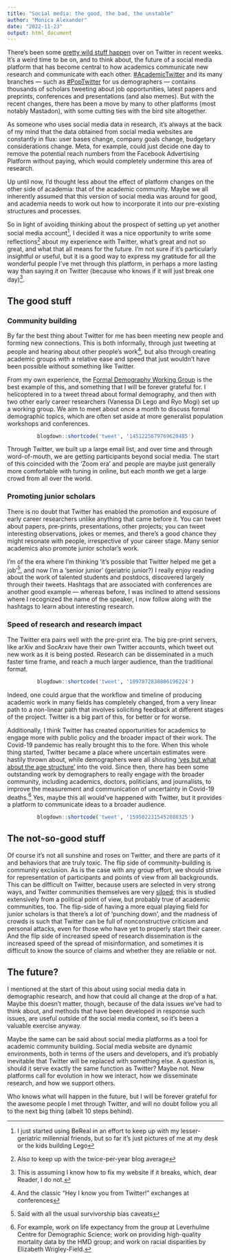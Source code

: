 ```yaml
---
title: "Social media: the good, the bad, the unstable"
author: "Monica Alexander"
date: "2022-11-23"
output: html_document
---
```


There's been some [pretty wild stuff happen](https://www.bloomberg.com/news/videos/2022-11-20/elon-musk-may-cut-more-twitter-jobs-reinstates-trump-s-account) over on Twitter in recent weeks. It's a weird time to be on, and to think about, the future of a social media platform that has become central to how academics communicate new research and communicate with each other. [#AcademicTwitter](https://twitter.com/search?q=%23AcademicTwitter&src=typeahead_click) and its many branches --- such as [#PopTwitter](https://twitter.com/search?q=%23PopTwitter&src=typeahead_click&f=top) for us demographers --- contains thousands of scholars tweeting about job opportunities, latest papers and preprints, conferences and presentations (and also memes). But with the recent changes, there has been a move by many to other platforms (most notably Mastadon), with some cutting ties with the bird site altogether. 

As someone who uses social media data in research, it's always at the back of my mind that the data  obtained from social media websites are constantly in flux: user bases change, company goals change, budgetary considerations change. Meta, for example, could just decide one day to remove the potential reach numbers from the Facebook Advertising Platform without paying, which would completely undermine this area of research. 

Up until now, I'd thought less about the effect of platform changes on the other side of academia: that of the academic community. Maybe we all inherently assumed that this version of social media was around for good, and academia needs to work out how to incorporate it into our pre-existing structures and processes.

<!-- <center> -->
<!-- ```{r echo=FALSE} -->
<!-- blogdown::shortcode('tweet', '1593597413897474054') -->
<!-- ``` -->
<!-- </center> -->

So in light of avoiding thinking about the prospect of setting up yet another social media account[^1], I decided it was a nice opportunity to write some reflections[^2] about my experience with Twitter, what's great and not so great, and what that all means for the future. I'm not sure if it's particularly insightful or useful, but it is a good way to express my gratitude for all the wonderful people I've met through this platform, in perhaps a more lasting way than saying it on Twitter (because who knows if it will just break one day)[^3]. 

[^1]: I just started using BeReal in an effort to keep up with my lesser-geriatric millennial friends, but so far it's just pictures of me at my desk or the kids building Lego
[^2]: Also to keep up with the twice-per-year blog average
[^3]: This is assuming I know how to fix my website if it breaks, which, dear Reader, I do not. 

## The good stuff


### Community building 
By far the best thing about Twitter for me has been meeting new people and forming new connections. This is both informally, through just tweeting at people and hearing about other people's work[^4], but also through creating academic groups with a relative ease and speed that just wouldn't have been possible without something like Twitter. 

[^4]: And the classic "Hey I know you from Twitter!" exchanges at conferences

From my own experience, the [Formal Demography Working Group](https://formaldemography.github.io/working_group/) is the best example of this, and something that I will be forever grateful for. I helicoptered in to a tweet thread about formal demography, and then with two other early career researchers (Vanessa Di Lego and Ryo Mogi) set up a working group. We aim to meet about once a month to discuss formal demographic topics, which are often set aside at more generalist population workshops and conferences.

<center>
```r
blogdown::shortcode('tweet', '1451225679769620485')
```
</center>

Through Twitter, we built up a large email list, and over time and through word-of-mouth, we are getting participants beyond social media. The start of this coincided with the 'Zoom era' and people are maybe just generally more comfortable with tuning in online, but each month we get a large crowd from all over the world. 

### Promoting junior scholars

There is no doubt that Twitter has enabled the promotion and exposure of early career researchers unlike anything that came before it. You can tweet about papers, pre-prints, presentations, other projects; you can tweet interesting observations, jokes or memes, and there's a good chance they might resonate with people, irrespective of your career stage. Many senior academics also promote junior scholar's work. 

I'm of the era where I'm thinking 'it's possible that Twitter helped me get a job'[^5], and now I'm a 'senior junior' (geriatric junior?) I really enjoy reading about the work of talented students and postdocs, discovered largely through their tweets. Hashtags that are associated with conferences are another good example --- whereas before, I was inclined to attend sessions where I recognized the name of the speaker, I now follow along with the hashtags to learn about interesting research.   

[^5]: Said with all the usual survivorship bias caveats

### Speed of research and research impact

The Twitter era pairs well with the pre-print era. The big pre-print servers, like arXiv and SocArxiv have their own Twitter accounts, which tweet out new work as it is being posted. Research can be disseminated in a much faster time frame, and reach a much larger audience, than the traditional format. 

<center>
```r
blogdown::shortcode('tweet', '1097872838806196224')
```
</center>

Indeed, one could argue that the workflow and timeline of producing academic work in many fields has completely changed, from a very linear path to a non-linear path that involves soliciting feedback at different stages of the project. Twitter is a big part of this, for better or for worse.

Additionally, I think Twitter has created opportunities for academics to engage more with public policy and the broader impact of their work. The Covid-19 pandemic has really brought this to the fore. When this whole thing started, Twitter became a place where uncertain estimates were hastily thrown about, while demographers were all shouting ['yes but what about the age structure'](https://twitter.com/monjalexander/status/1239191247597731842) into the void. Since then, there has been some outstanding work by demographers to really engage with the broader community, including academics, doctors, politicians, and journalists, to improve the measurement and communication of uncertainty in Covid-19 deaths.[^6] Yes, maybe this all would've happened with Twitter, but it provides a platform to communicate ideas to a broader audience. 

[^6]: For example, work on life expectancy from the group at Leverhulme Centre for Demographic Science; work on providing high-quality mortality data by the HMD group; and work on racial disparities by Elizabeth Wrigley-Field. 

<center>
```r
blogdown::shortcode('tweet', '1595022315452088325')
```
</center>


## The not-so-good stuff

Of course it's not all sunshine and roses on Twitter, and there are parts of it and behaviors that are truly toxic. The flip side of community-building is community exclusion. As is the case with any group effort, we should strive for representation of participants and points of view from all backgrounds. This can be difficult on Twitter, because users are selected in very strong ways, and Twitter communities themselves are very [siloed](https://www.polarizationlab.com/new-book); this is studied extensively from a political point of view, but probably true of academic communities, too. The flip-side of having a more equal playing field for junior scholars is that there's a lot of 'punching down', and the madness of crowds is such that Twitter can be full of nonconstructive criticism and personal attacks, even for those who have yet to properly start their career. And the flip side of increased speed of research dissemination is the increased speed of the spread of misinformation, and sometimes it is difficult to know the source of claims and whether they are reliable or not. 


## The future?
I mentioned at the start of this about using social media data in demographic research, and how that could all change at the drop of a hat. Maybe this doesn't matter, though, because of the data issues we've had to think about, and methods that have been developed in response such issues, are useful outside of the social media context, so it's been a valuable exercise anyway. 

Maybe the same can be said about social media platforms as a tool for academic community building. Social media website are dynamic environments, both in terms of the users and developers, and it's probably inevitable that Twitter will be replaced with something else. A question is, should it serve exactly the same function as Twitter? Maybe not. New platforms call for evolution in how we interact, how we disseminate research, and how we support others. 

Who knows what will happen in the future, but I will be forever grateful for the awesome people I met through Twitter, and will no doubt follow you all to the next big thing (albeit 10 steps behind). 



